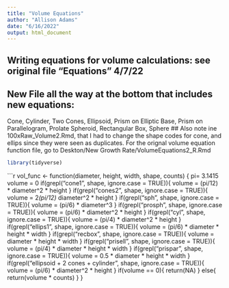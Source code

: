 ```yaml
---
title: "Volume Equations"
author: "Allison Adams"
date: "6/16/2022"
output: html_document
---
```

## Writing equations for volume calculations: see original file "Equations" 4/7/22
## New File all the way at the bottom that includes new equations:
Cone, Cylinder, Two Cones, Ellipsoid, Prism on Elliptic Base, Prism on Parallelogram, Prolate Spheroid, Rectangular Box, Sphere
## Also note ine 100xRaw_Volume2.Rmd, that I had to change the shape codes for cone, and ellips since they were seen as duplicates.
For the orignal volume equation function file, go to Deskton/New Growth Rate/VolumeEquations2_R.Rmd
```r
library(tidyverse)
```

```r
vol_func <- function(diameter, height, width, shape, counts) {
  pi= 3.1415
  volume = 0
   if(grepl("cone1", shape, ignore.case = TRUE)){
    volume = (pi/12) * diameter^2 * height
   }
  if(grepl("cones2", shape, ignore.case = TRUE)){
    volume = 2*(pi/12) * diameter^2 * height
  }
   if(grepl("sph", shape, ignore.case = TRUE)){
    volume = (pi/6) * diameter^3
   } 
  if(grepl("prosph", shape, ignore.case = TRUE)){
    volume = (pi/6) * diameter^2 * height
  }
  if(grepl("cyl", shape, ignore.case = TRUE)){
    volume = (pi/4) * diameter^2 * height
  }
  if(grepl("ellips1", shape, ignore.case = TRUE)){
    volume = (pi/6) * diameter * height * width
  }
  if(grepl("recbox", shape, ignore.case = TRUE)){
    volume = diameter * height * width
  }
  if(grepl("prisell", shape, ignore.case = TRUE)){
    volume = (pi/4) * diameter * height * width
  }
  if(grepl("prispar", shape, ignore.case = TRUE)){
    volume = 0.5 * diameter * height * width
  }
  if(grepl("ellipsoid + 2 cones + cylinder", shape, ignore.case = TRUE)){
    volume = (pi/6) * diameter^2 * height
  }
  if(volume == 0){
    return(NA)
  } else{
    return(volume * counts)
  }
 }